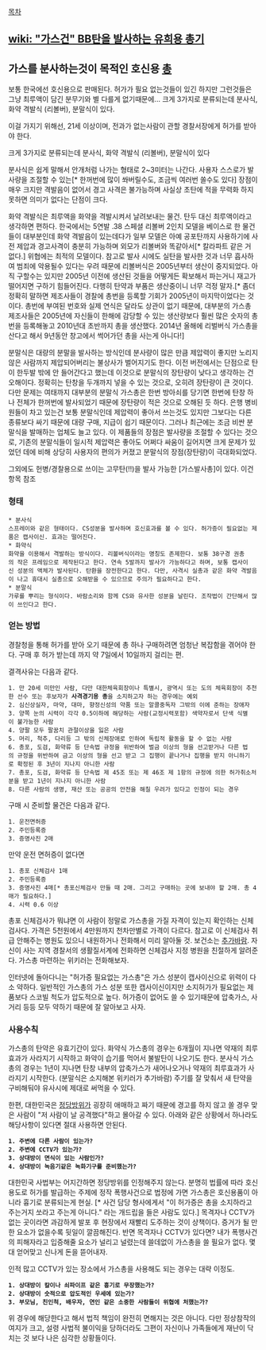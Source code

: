[[목차]]
== [[wiki: "가스건" BB탄을 발사하는 유희용 총기]] == 
== 가스를 분사하는것이 목적인 호신용 [[총]] ==
보통 한국에선 호신용으로 판매된다. 허가가 필요 없는것들이 있긴 하지만 그런것들은 그냥 최루액이 담긴 분무기와 별 다를게 없기때문에... 크게 3가지로 분류되는데 분사식, 화약 격발식 (리볼버), 분말식이 있다.

이걸 가지기 위해선, 21세 이상이며, 전과가 없는사람이 관할 경찰서장에게 허가를 받아야 한다.

크게 3가지로 분류되는데 분사식, 화약 격발식 (리볼버), 분말식이 있다

분사식은 쉽게 말해서 안개처럼 나가는 형태로 2~3미터는 나간다. 사용자 스스로가 발사량을 조절할 수 있는[* 한꺼번에 많이 쏴버릴수도, 조금씩 여러번 쏠수도 있다] 장점이 매우 크지만 격발음이 없어서 경고 사격은 불가능하며 사실상 초탄에 적을 무력화 하지 못하면 의미가 없다는 단점이 크다.

화약 격발식은 최루액을 화약을 격발시켜서 날려보내는 물건. 탄두 대신 최루액이라고 생각하면 편하다.
한국에서는 5연발 .38 스페셜 리볼버 2인치 모델을 베이스로 한 물건들이 대부분인데 화약 격발음이 있는데다가 일부 모델은 아예 공포탄까지 사용하기에 사전 제압과 경고사격이 충분히 가능하며 외모가 리볼버와 똑같아서[* 칼라파트 같은 거 없다.] 위협에는 최적의 모델이다.
참고로 발사 시에도 실탄을 발사한 것과 너무 흡사하여 범죄에 악용될수 있다는 우려 때문에 리볼버식은 2005년부터 생산이 중지되었다. 아직 구할수는 있지만 2005년 이전에 생산된 것들을 어떻게든 확보해서 파는거니 재고가 떨어지면 구하기 힘들어진다. 다행히 탄약과 부품은 생산중이니 너무 걱정 말자.[* 좀더 정확히 말하면 제조사들이 경찰에 총번을 등록할 기회가 2005년이 마지막이었다는 것이다. 총번에 부여된 번호와 실제 연식은 달라도 상관이 없기 때문에, 대부분의 가스총 제조사들은 2005년에 자신들이 한해에 감당할 수 있는 생산량보다 훨씬 많은 숫자의 총번을 등록해놓고 2010년대 초반까지 총을 생산했다. 2014년 올해에 리벌버식 가스총을 산다고 해서 9년동안 창고에서 썩어가던 총을 사는게 아니다!]

분말식은 대량의 분말을 발사하는 방식인데 분사량이 많은 만큼 제압력이 좋지만 노리지 않은 사람까지 제압되어버리는 불상사가 벌어지기도 한다. 이전 버전에서는 단점으로 탄이 한두발 밖에 안 들어간다고 했는데 이것으로 분말식의 장탄량이 낮다고 생각하는 건 오해이다. 정확히는 탄창을 두개까지 넣을 수 있는 것으로, 오히려 장탄량이 큰 것이다. 다만 문제는 여태까지 대부분의 분말식 가스총은 한번 방아쇠를 당기면 한번에 탄창 하나 전체가 한꺼번에 발사되었기 때문에 장탄량이 적은 것으로 오해된 듯 하다. 은행 병비원들이 차고 있는건 보통 분말식인데 제압력이 좋아서 쓰는것도 있지만 그보다는 다른 종류보다 싸기 때문에 대량 구매, 지급이 쉽기 때문이다. 그러나 최근에는 조금 비싼 분말식을 발매하는 업체도 늘고 있다. 이 제품들의 장점은 발사량을 조절할 수 있다는 것으로, 기존의 분말식들이 일시적 제압력은 좋아도 어쩌다 싸움이 길어지면 크게 문제가 있었던 데에 비해 상당히 사용자의 편의가 커졌고 분말식의 장점(장탄량)이 극대화되었다.

그외에도 헌병/경찰용으로 쓰이는 고무탄(!!)을 발사 가능한 [가스발사총]이 있다. 이건 항목 참조

=== 형태 ===

 * 분사식
 스프레이와 같은 형태이다. CS성분을 발사하며 호신효과를 볼 수 있다. 허가증이 필요없는 제품은 캡사이신. 효과는 떨어진다.
 * 화약식
 화약을 이용해서 격발하는 방식이다. 리볼버식이라는 명칭도 존제한다. 보통 38구경 권총의 작은 프레임으로 제작된다고 한다. 연속 5발까지 발사가 가능하다고 하며, 보통 캡사이신 성분의 액체가 발사된다. 탄환을 장전한다고 한다. 다만, 사격시 실총과 같은 화약 격발음이 나고 휴대시 실총으로 오해받을 수 있으므로 주의가 필요하다고 한다.
 * 분말식
 가루를 뿌리는 형식이다. 바람소리와 함께 CS와 유사한 성분을 날린다. 조작법이 간단해서 많이 쓰인다고 한다.

=== 얻는 방법 ===
경찰청을 통해 허가를 받아 오기 때문에 총 하나 구매하려면 엄청난 복잡함을 겪어야 한다. 구매 후 허가 받는데 까지 약 7일에서 10일까지 걸리는 편. 

결격사유는 다음과 같다.
 1. 만 20세 미만인 사람, 다만 대한체육회장이나 특별시, 광역시 또는 도의 체육회장이 추천한 선수 또는 후보자가 '''사격경기용 총'''을 소지하고자 하는 경우에는 예외
 2. 심신상실자, 마약, 대마, 향정신성의 약품 또는 알콜중독자 그밖의 이에 준하는 장애자
 3. 양쪽 눈의 시력이 각각 0.5이하에 해당하는 사람(교정시력포함) 색약자로서 단색 식별이 불가능한 사람
 4. 양팔 모두 팔꿈치 관절이상을 잃은 사람
 5. 머리, 척추, 다리등 그 밖의 신체장애로 인하여 독립적 활동을 할 수 없는 사람
 6. 총포, 도검, 화약류 등 단속법 규정을 위반하여 벌금 이상의 형을 선고받거나 다른 법의 규정을 위반하여 금고 이상의 형을 선고 받고 그 집행이 끝나거나 집행을 받지 아니하기로 확정된 후 3년이 지나지 아니한 사람
 7. 총포, 도검, 화약류 등 단속법 제 45조 또는 제 46조 제 1항의 규정에 의한 허가취소처분을 받고 1년이 지나지 아니한 사람
 8. 다른 사람의 생명, 재산 또는 공공의 안전을 해칠 우려가 있다고 인정이 되는 경우

구매 시 준비할 물건은 다음과 같다.

 1. 운전면허증
 2. 주민등록증
 3. 증명사진 2매

만약 운전 면허증이 없다면 

 1. 총포 신체검사 1매
 2. 주민등록증
 3. 증명사진 4매[* 총포신체검사 만들 때 2매. 그리고 구매하는 곳에 보내야 할 2매. 총 4매가 필요하다.]
 4. 시력 0.6 이상

총포 신체검사가 뭐냐면 이 사람이 정말로 가스총을 가질 자격이 있는지 확인하는 신체검사다. 가격은 5천원에서 4만원까지 천차만별로 가격이 다르다. 참고로 이 신체검사 취급 안해주는 병원도 있으니 내원하거나 전화해서 미리 알아둘 것. 보건소는 [[추가바람]]. 자신이 사는 지역 경찰서의 생활질서계에 전화하면 신체검사 지정 병원을 친절하게 알려준다. 가스총 마련하는 위키러는 전화해보자.

인터넷에 돌아다니는 "허가증 필요없는 가스총"은 가스 성분이 캡사이신으로 위력이 다소 약하다. 일반적인 가스총의 가스 성분 또한 캡사이신이지만 소지허가가 필요없는 제품보다 스코빌 척도가 압도적으로 높다. 허가증이 없어도 쓸 수 있기때문에 압축가스, 사거리 등등 모두 약하기 때문에 잘 알아보고 사자.

=== 사용수칙 ===
가스총의 탄약은 유효기간이 있다. 화약식 가스총의 경우는 6개월이 지나면 약재의 최루효과가 사라지기 시작하고 화약이 습기를 먹어서 불발탄이 나오기도 한다. 분사식 가스총의 경우는 1년이 지나면 탄창 내부의 압축가스가 새어나오거나 약재의 최루효과가 사라지기 시작한다. (분말식은 소지해본 위키러가 추가바람) 주기를 잘 맞춰서 새 탄약을 구비해둬야 유사시에 제대로 써먹을 수 있다.

한편, 대한민국은 [[정당방위]]가 굉장히 애매하고 짜기 때문에 경고를 하지 않고 쏠 경우 맞은 사람이 "저 사람이 날 공격했다"하고 몰아갈 수 있다. 아래와 같은 상황에서 하나라도 해당사항이 있다면 절대 사용하면 안된다.

 ''' 1. 주변에 다른 사람이 있는가? '''
 ''' 2. 주변에 CCTV가 있는가?  '''
 ''' 3. 상대방이 면식이 있는 사람인가? '''
 ''' 4. 상대방이 녹음기같은 녹화기구를 준비했는가? '''

대한민국 사법부는 어지간하면 정당방위를 인정해주지 않는다. 분명히 법률에 따라 호신용도로 허가를 발급하는 주제에 정작 폭행사건으로 법정에 가면 가스총은 호신용품이 아니라 흉기로 분류되는게 현실. [* 사건 담당 형사에게서 "이 허가증은 총을 소지하라고 주는거지 쏘라고 주는게 아니다." 라는 개드립을 들은 사람도 있다.]  목격자나 CCTV가 없는 곳이라면 과감하게 발포 후 현장에서 재빨리 도주하는 것이 상책이다. 증거가 될 만한 요소가 없을수록 뒷일이 깔끔해진다. 반면 목격자나 CCTV가 있다면? 내가 폭행사건의 피해자라고 입증해줄 요소가 널리고 널렸는데 쓸데없이 가스총을 쓸 필요가 없다. 몇대 얻어맞고 신나게 돈을 뜯어내자. 

인적 많고 CCTV가 있는 장소에서 가스총을 사용해도 되는 경우는 대략 이정도. 

 ''' 1. 상대방이 칼이나 쇠파이프 같은 흉기로 무장했는가? '''
 ''' 2. 상대방이 숫적으로 압도적인 우세에 있는가? ''' 
 ''' 3. 부모님, 친인척, 배우자, 연인 같은 소중한 사람들이 위협에 처했는가? '''

위 경우에 해당한다고 해서 법적 책임이 완전히 면해지는 것은 아니다. 다만 정상참작의 여지가 크고, 설령 사법적 불이익을 당하더라도 그편이 자신이나 가족들에게 재난이 닥치는 것 보다 나은 심각한 상황들이다. 
